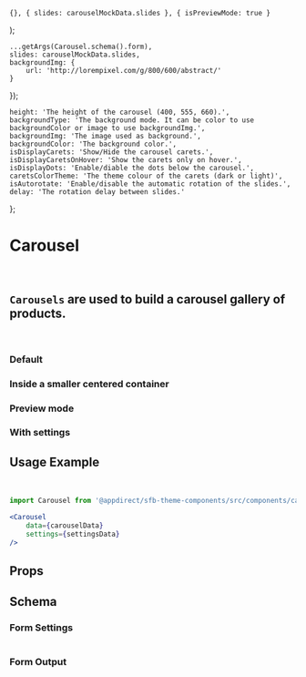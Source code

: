 
    {}, { slides: carouselMockData.slides }, { isPreviewMode: true }
);

    ...getArgs(Carousel.schema().form),
    slides: carouselMockData.slides,
    backgroundImg: {
        url: 'http://lorempixel.com/g/800/600/abstract/'
    }
});

    height: 'The height of the carousel (400, 555, 660).',
    backgroundType: 'The background mode. It can be color to use backgroundColor or image to use backgroundImg.',
    backgroundImg: 'The image used as background.',
    backgroundColor: 'The background color.',
    isDisplayCarets: 'Show/Hide the carousel carets.',
    isDisplayCaretsOnHover: 'Show the carets only on hover.',
    isDisplayDots: 'Enable/diable the dots below the carousel.',
    caretsColorTheme: 'The theme colour of the carets (dark or light)',
    isAutorotate: 'Enable/disable the automatic rotation of the slides.',
    delay: 'The rotation delay between slides.'
};

<Meta of={CarouselStories} />

# Carousel

<br />

## `Carousels` are used to build a carousel gallery of products.

<br />

### Default

<Canvas>
  <Story of={CarouselStories.Default} />
</Canvas>

### Inside a smaller centered container

<Canvas>
  <Story of={CarouselStories.InsideASmallerCenteredContainer} />
</Canvas>

### Preview mode

<Canvas>
  <Story of={CarouselStories.PreviewMode} />
</Canvas>

### With settings

<Canvas>
  <Story of={CarouselStories.WithSettings} />
</Canvas>

## Usage Example

<CollapsibleJsonSnippet summary="settingsData" code={settingsWithSlides()} />

<br />

<CollapsibleJsonSnippet summary="carouselData" code={carouselMockData.i18n} />

```jsx
import Carousel from '@appdirect/sfb-theme-components/src/components/carousel/Carousel';

<Carousel
    data={carouselData}
    settings={settingsData}
/>
```

## Props

<ArgsTable of={Carousel} />

## Schema

### Form Settings

<table>
  <TableContentFromObject obj={carouselSettings} />
</table>

### Form Output

<FormOutput code={Carousel.schema().form} />
